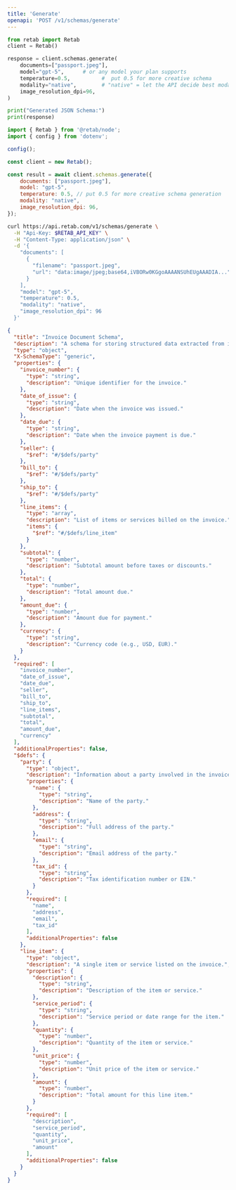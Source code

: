 ```yaml
---
title: 'Generate'
openapi: 'POST /v1/schemas/generate'
---
```





<RequestExample>

```python python
from retab import Retab
client = Retab()

response = client.schemas.generate(
    documents=["passport.jpeg"],
    model="gpt-5",      # or any model your plan supports
    temperature=0.5,          #  put 0.5 for more creative schema
    modality="native",        # "native" = let the API decide best modality
    image_resolution_dpi=96,
)

print("Generated JSON Schema:")
print(response)
```

```javascript javascript
import { Retab } from '@retab/node';
import { config } from 'dotenv';

config();

const client = new Retab();

const result = await client.schemas.generate({
    documents: ["passport.jpeg"],
    model: "gpt-5",
    temperature: 0.5, // put 0.5 for more creative schema generation
    modality: "native",
    image_resolution_dpi: 96,
});
```


```bash curl
curl https://api.retab.com/v1/schemas/generate \
  -H "Api-Key: $RETAB_API_KEY" \
  -H "Content-Type: application/json" \
  -d '{
    "documents": [
      {
        "filename": "passport.jpeg",
        "url": "data:image/jpeg;base64,iVBORw0KGgoAAAANSUhEUgAAADIA..."
      }
    ],
    "model": "gpt-5",
    "temperature": 0.5,
    "modality": "native",
    "image_resolution_dpi": 96
  }'

```

</RequestExample>


<ResponseExample>

```json 200
{
  "title": "Invoice Document Schema",
  "description": "A schema for storing structured data extracted from invoice documents, including parties, line items, and payment details.",
  "type": "object",
  "X-SchemaType": "generic",
  "properties": {
    "invoice_number": {
      "type": "string",
      "description": "Unique identifier for the invoice."
    },
    "date_of_issue": {
      "type": "string",
      "description": "Date when the invoice was issued."
    },
    "date_due": {
      "type": "string",
      "description": "Date when the invoice payment is due."
    },
    "seller": {
      "$ref": "#/$defs/party"
    },
    "bill_to": {
      "$ref": "#/$defs/party"
    },
    "ship_to": {
      "$ref": "#/$defs/party"
    },
    "line_items": {
      "type": "array",
      "description": "List of items or services billed on the invoice.",
      "items": {
        "$ref": "#/$defs/line_item"
      }
    },
    "subtotal": {
      "type": "number",
      "description": "Subtotal amount before taxes or discounts."
    },
    "total": {
      "type": "number",
      "description": "Total amount due."
    },
    "amount_due": {
      "type": "number",
      "description": "Amount due for payment."
    },
    "currency": {
      "type": "string",
      "description": "Currency code (e.g., USD, EUR)."
    }
  },
  "required": [
    "invoice_number",
    "date_of_issue",
    "date_due",
    "seller",
    "bill_to",
    "ship_to",
    "line_items",
    "subtotal",
    "total",
    "amount_due",
    "currency"
  ],
  "additionalProperties": false,
  "$defs": {
    "party": {
      "type": "object",
      "description": "Information about a party involved in the invoice (seller, buyer, or recipient).",
      "properties": {
        "name": {
          "type": "string",
          "description": "Name of the party."
        },
        "address": {
          "type": "string",
          "description": "Full address of the party."
        },
        "email": {
          "type": "string",
          "description": "Email address of the party."
        },
        "tax_id": {
          "type": "string",
          "description": "Tax identification number or EIN."
        }
      },
      "required": [
        "name",
        "address",
        "email",
        "tax_id"
      ],
      "additionalProperties": false
    },
    "line_item": {
      "type": "object",
      "description": "A single item or service listed on the invoice.",
      "properties": {
        "description": {
          "type": "string",
          "description": "Description of the item or service."
        },
        "service_period": {
          "type": "string",
          "description": "Service period or date range for the item."
        },
        "quantity": {
          "type": "number",
          "description": "Quantity of the item or service."
        },
        "unit_price": {
          "type": "number",
          "description": "Unit price of the item or service."
        },
        "amount": {
          "type": "number",
          "description": "Total amount for this line item."
        }
      },
      "required": [
        "description",
        "service_period",
        "quantity",
        "unit_price",
        "amount"
      ],
      "additionalProperties": false
    }
  }
}
```

</ResponseExample>

